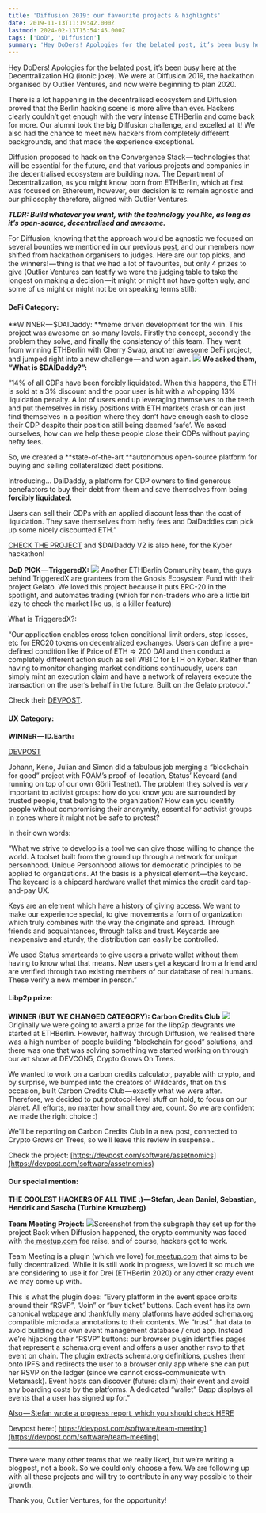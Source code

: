 ```yaml
---
title: 'Diffusion 2019: our favourite projects & highlights'
date: 2019-11-13T11:19:42.000Z
lastmod: 2024-02-13T15:54:45.000Z
tags: ['DoD', 'Diffusion']
summary: 'Hey DoDers! Apologies for the belated post, it’s been busy here at the Decentralization HQ (ironic joke). We were at Diffusion 2019, the…'
---
```


Hey DoDers! Apologies for the belated post, it’s been busy here at the Decentralization HQ (ironic joke). We were at Diffusion 2019, the hackathon organised by Outlier Ventures, and now we’re beginning to plan 2020.

There is a lot happening in the decentralised ecosystem and Diffusion proved that the Berlin hacking scene is more alive than ever. Hackers clearly couldn’t get enough with the very intense ETHBerlin and come back for more. Our alumni took the big Diffusion challenge, and excelled at it! We also had the chance to meet new hackers from completely different backgrounds, and that made the experience exceptional.

Diffusion proposed to hack on the Convergence Stack — technologies that will be essential for the future, and that various projects and companies in the decentralised ecosystem are building now. The Department of Decentralization, as you might know, born from ETHBerlin, which at first was focused on Ethereum, however, our decision is to remain agnostic and our philosophy therefore, aligned with Outlier Ventures.

**_TLDR: Build whatever you want, with the technology you like, as long as it’s open-source, decentralised and awesome._**

For Diffusion, knowing that the approach would be agnostic we focused on several bounties we mentioned in our previous [post](https://medium.com/ethberlin/interhackerobility-dod-joins-forces-with-outlier-ventures-to-push-the-diffusion-2019-hackathon-5a9db36bb6a), and our members now shifted from hackathon organisers to judges. Here are our top picks, and the winners! — thing is that we had a lot of favourites, but only 4 prizes to give (Outlier Ventures can testify we were the judging table to take the longest on making a decision — it might or might not have gotten ugly, and some of us might or might not be on speaking terms still):

#### **DeFi Category:**

**WINNER — $DAIDaddy: **meme driven development for the win. This project was awesome on so many levels. Firstly the concept, secondly the problem they solve, and finally the consistency of this team. They went from winning ETHBerlin with Cherry Swap, another awesome DeFi project, and jumped right into a new challenge — and won again.
![](https://cdn-images-1.medium.com/max/800/1*yXuFTruNkg4MqFi2LT--2g.png)
**We asked them, “What is $DAIDaddy?”:**

“14% of all CDPs have been forcibly liquidated. When this happens, the ETH is sold at a 3% discount and the poor user is hit with a whopping 13% liquidation penalty. A lot of users end up leveraging themselves to the teeth and put themselves in risky positions with ETH markets crash or can just find themselves in a position where they don’t have enough cash to close their CDP despite their position still being deemed ‘safe’. We asked ourselves, how can we help these people close their CDPs without paying hefty fees.

So, we created a **state-of-the-art **autonomous open-source platform for buying and selling collateralized debt positions.

Introducing… DaiDaddy, a platform for CDP owners to find generous benefactors to buy their debt from them and save themselves from being **forcibly liquidated.**

Users can sell their CDPs with an applied discount less than the cost of liquidation. They save themselves from hefty fees and DaiDaddies can pick up some nicely discounted ETH.”

[CHECK THE PROJECT](https://daidaddy.xyz/) and $DAIDaddy V2 is also here, for the Kyber hackathon!

**DoD PICK — TriggeredX:**
![](https://cdn-images-1.medium.com/max/800/1*pXFqgGa7rRhKvKDI6xr_iw.jpeg)
Another ETHBerlin Community team, the guys behind TriggeredX are grantees from the Gnosis Ecosystem Fund with their project Gelato. We loved this project because it puts ERC-20 in the spotlight, and automates trading (which for non-traders who are a little bit lazy to check the market like us, is a killer feature)

What is TriggeredX?:

“Our application enables cross token conditional limit orders, stop losses, etc for ERC20 tokens on decentralized exchanges. Users can define a pre-defined condition like if Price of ETH => 200 DAI and then conduct a completely different action such as sell WBTC for ETH on Kyber. Rather than having to monitor changing market conditions continuously, users can simply mint an execution claim and have a network of relayers execute the transaction on the user’s behalf in the future. Built on the Gelato protocol.”

Check their [DEVPOST](https://devpost.com/software/triggeredx).

#### **UX Category:**

**WINNER — ID.Earth:**

[DEVPOST](https://devpost.com/software/id-earth)

Johann, Keno, Julian and Simon did a fabulous job merging a “blockchain for good” project with FOAM’s proof-of-location, Status’ Keycard (and running on top of our own Görli Testnet). The problem they solved is very important to activist groups: how do you know you are surrounded by trusted people, that belong to the organization? How can you identify people without compromising their anonymity, essential for activist groups in zones where it might not be safe to protest?

In their own words:

“What we strive to develop is a tool we can give those willing to change the world. A toolset built from the ground up through a network for unique personhood. Unique Personhood allows for democratic principles to be applied to organizations. At the basis is a physical element — the keycard. The keycard is a chipcard hardware wallet that mimics the credit card tap-and-pay UX.

Keys are an element which have a history of giving access. We want to make our experience special, to give movements a form of organization which truly combines with the way the originate and spread. Through friends and acquaintances, through talks and trust. Keycards are inexpensive and sturdy, the distribution can easily be controlled.

We used Status smartcards to give users a private wallet without them having to know what that means. New users get a keycard from a friend and are verified through two existing members of our database of real humans. These verify a new member in person.”

#### **Libp2p prize:**

**WINNER (BUT WE CHANGED CATEGORY): Carbon Credits Club**
![](https://cdn-images-1.medium.com/max/800/1*Y549oXNU0e0HHz0MCEOwUg.jpeg)
Originally we were going to award a prize for the libp2p devgrants we started at ETHBerlin. However, halfway through Diffusion, we realised there was a high number of people building “blockchain for good” solutions, and there was one that was solving something we started working on through our art show at DEVCON5, Crypto Grows On Trees.

We wanted to work on a carbon credits calculator, payable with crypto, and by surprise, we bumped into the creators of Wildcards, that on this occasion, built Carbon Credits Club — exactly what we were after. Therefore, we decided to put protocol-level stuff on hold, to focus on our planet. All efforts, no matter how small they are, count. So we are confident we made the right choice :)

We’ll be reporting on Carbon Credits Club in a new post, connected to Crypto Grows on Trees, so we’ll leave this review in suspense…

Check the project: [https://devpost.com/software/assetnomics](https://devpost.com/software/assetnomics)

#### **Our special mention:**

**THE COOLEST HACKERS OF ALL TIME :) — Stefan, Jean Daniel, Sebastian, Hendrik and Sascha (Turbine Kreuzberg)**

**Team Meeting Project:**
![](https://cdn-images-1.medium.com/max/800/1*K9HKnP-H4Q3IYkYNHRq4Tg.png)Screenshot from the subgraph they set up for the project
Back when Diffusion happened, the crypto community was faced with the[ meetup.com](http://meetup.com/) fee raise, and of course, hackers got to work.

Team Meeting is a plugin (which we love) for[ meetup.com](http://meetup.com/) that aims to be fully decentralized. While it is still work in progress, we loved it so much we are considering to use it for Drei (ETHBerlin 2020) or any other crazy event we may come up with.

This is what the plugin does: “Every platform in the event space orbits around their “RSVP”, “Join” or “buy ticket” buttons. Each event has its own canonical webpage and thankfully many platforms have added schema.org compatible microdata annotations to their contents. We “trust” that data to avoid building our own event management database / crud app. Instead we’re hijacking their “RSVP” buttons: our browser plugin identifies pages that represent a schema.org event and offers a user another rsvp to that event on chain. The plugin extracts schema.org definitions, pushes them onto IPFS and redirects the user to a browser only app where she can put her RSVP on the ledger (since we cannot cross-communicate with Metamask). Event hosts can discover (future: claim) their event and avoid any boarding costs by the platforms. A dedicated “wallet” Đapp displays all events that a user has signed up for.”

[Also — Stefan wrote a progress report, which you should check HERE](https://medium.com/t14g/decentralized-event-management-platforms-d1fce0748a26)

Devpost here:[ https://devpost.com/software/team-meeting](https://devpost.com/software/team-meeting)

---

There were many other teams that we really liked, but we’re writing a blogpost, not a book. So we could only choose a few. We are following up with all these projects and will try to contribute in any way possible to their growth.

Thank you, Outlier Ventures, for the opportunity!
